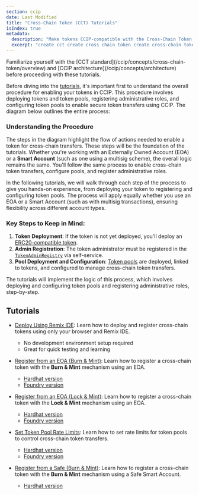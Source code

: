 ```yaml
---
section: ccip
date: Last Modified
title: "Cross-Chain Token (CCT) Tutorials"
isIndex: true
metadata:
  description: "Make tokens CCIP-compatible with the Cross-Chain Token (CCT) standard. Tutorials cover deploying new or enabling existing tokens using Remix, Hardhat, or Foundry for EOA/Safe accounts with Burn/Lock & Mint."
  excerpt: "create cct create cross chain token create cross-chain token deploy cross chain token enable token for ccip make token cross chain compatible cross chain token tutorial"
---
```



<Aside type="note" title="Prerequisites">
  Familiarize yourself with the [CCT standard](/ccip/concepts/cross-chain-token/overview) and [CCIP
  architecture](/ccip/concepts/architecture) before proceeding with these tutorials.
</Aside>

Before diving into the [tutorials](#tutorials), it's important first to understand the overall procedure for enabling your tokens in CCIP. This procedure involves deploying tokens and token pools, registering administrative roles, and configuring token pools to enable secure token transfers using CCIP. The diagram below outlines the entire process:

<ClickToZoom
  src="/images/ccip/CCIP_enabled_tokens_flowchart.jpg"
  alt="Process for enabling a token in CCIP."
  style="display: block; margin: 0 auto; max-width: 100%; height: auto;"
/>

### Understanding the Procedure

The steps in the diagram highlight the flow of actions needed to enable a token for cross-chain transfers. These steps will be the foundation of the tutorials. Whether you're working with an Externally Owned Account (EOA) or a **Smart Account** (such as one using a multisig scheme), the overall logic remains the same. You'll follow the same process to enable cross-chain token transfers, configure pools, and register administrative roles.

In the following tutorials, we will walk through each step of the process to give you hands-on experience, from deploying your token to registering and configuring token pools. The process will apply equally whether you use an EOA or a Smart Account (such as with multisig transactions), ensuring flexibility across different account types.

### Key Steps to Keep in Mind:

1. **Token Deployment**: If the token is not yet deployed, you'll deploy an [ERC20-compatible token](/ccip/concepts/cross-chain-token/evm/tokens).
2. **Admin Registration**: The token administrator must be registered in the [`TokenAdminRegistry`](/ccip/api-reference/evm/v1.6.0/token-admin-registry) via self-service.
3. **Pool Deployment and Configuration**: [Token pools](/ccip/concepts/cross-chain-token/evm/token-pools#common-requirements) are deployed, linked to tokens, and configured to manage cross-chain token transfers.

The tutorials will implement the logic of this process, which involves deploying and configuring token pools and registering administrative roles, step-by-step.

## Tutorials

- [Deploy Using Remix IDE](/ccip/tutorials/evm/cross-chain-tokens/register-from-eoa-remix): Learn how to deploy and register cross-chain tokens using only your browser and Remix IDE.

  - No development environment setup required
  - Great for quick testing and learning

- [Register from an EOA (Burn & Mint)](/ccip/tutorials/evm/cross-chain-tokens/register-from-eoa-burn-mint-hardhat): Learn how to register a cross-chain token with the **Burn & Mint** mechanism using an EOA.

  - [Hardhat version](/ccip/tutorials/evm/cross-chain-tokens/register-from-eoa-burn-mint-hardhat)
  - [Foundry version](/ccip/tutorials/evm/cross-chain-tokens/register-from-eoa-burn-mint-foundry)

- [Register from an EOA (Lock & Mint)](/ccip/tutorials/evm/cross-chain-tokens/register-from-eoa-lock-mint-hardhat): Learn how to register a cross-chain token with the **Lock & Mint** mechanism using an EOA.

  - [Hardhat version](/ccip/tutorials/evm/cross-chain-tokens/register-from-eoa-lock-mint-hardhat)
  - [Foundry version](/ccip/tutorials/evm/cross-chain-tokens/register-from-eoa-lock-mint-foundry)

- [Set Token Pool Rate Limits](/ccip/tutorials/evm/cross-chain-tokens/update-rate-limiters-hardhat): Learn how to set rate limits for token pools to control cross-chain token transfers.

  - [Hardhat version](/ccip/tutorials/evm/cross-chain-tokens/update-rate-limiters-hardhat)
  - [Foundry version](/ccip/tutorials/evm/cross-chain-tokens/update-rate-limiters-foundry)

- [Register from a Safe (Burn & Mint)](/ccip/tutorials/evm/cross-chain-tokens/register-from-safe-burn-mint-hardhat): Learn how to register a cross-chain token with the **Burn & Mint** mechanism using a Safe Smart Account.
  - [Hardhat version](/ccip/tutorials/evm/cross-chain-tokens/register-from-safe-burn-mint-hardhat)

<CcipCommon callout="educationalDisclaimer" />
